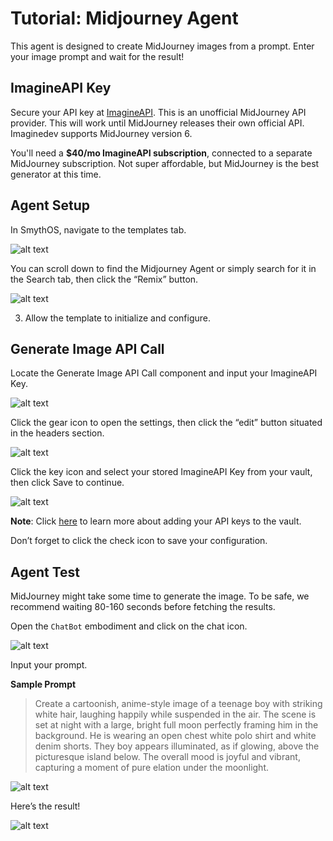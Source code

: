 # Tutorial: Midjourney Agent

This agent is designed to create MidJourney images from a prompt. Enter your image prompt and wait for the result!

<YouTube videoId="uDja74GKMlc" title="SmythOS - Midjourney Agent" />

## ImagineAPI Key

Secure your API key at [ImagineAPI](https://www.imagineapi.dev). This is an unofficial MidJourney API provider. This will work until MidJourney releases their own official API. Imaginedev supports MidJourney version 6.

You'll need a **$40/mo ImagineAPI subscription**, connected to a separate MidJourney subscription. Not super affordable, but MidJourney is the best generator at this time.


## Agent Setup

In SmythOS, navigate to the templates tab.

<Image src="/img/midjourney/Image 1.png" alt="alt text" />

You can scroll down to find the Midjourney Agent or simply search for it in the Search tab, then click the “Remix” button.

<Image src="/img/midjourney/Image 2.png" alt="alt text" />

3. Allow the template to initialize and configure.

## Generate Image API Call

Locate the Generate Image API Call component and input your ImagineAPI Key.

<Image src="/img/midjourney/Image 3.png" alt="alt text" />

Click the gear icon to open the settings, then click the “edit” button situated in the headers section.

<Image src="/img/midjourney/Image 4.png" alt="alt text" />

Click the key icon and select your stored ImagineAPI Key from your vault, then click Save to continue.

<Image src="/img/midjourney/Image 5.png" alt="alt text" />

**Note**: Click [here](https://app.smythos.com/doc/#/vault/keysManagement) to learn more about adding your API keys to the vault.

Don’t forget to click the check icon to save your configuration.


## Agent Test

MidJourney might take some time to generate the image. To be safe, we recommend waiting 80-160 seconds before fetching the results.

Open the `ChatBot` embodiment and click on the chat icon.

<Image src="/img/midjourney/Image 6.png" alt="alt text" />

Input your prompt.

**Sample Prompt**
   >Create a cartoonish, anime-style image of a teenage boy with striking white hair, laughing happily while suspended in the air. The scene is set at night with a large, bright full moon perfectly framing him in the background. He is wearing an open chest white polo shirt and white denim shorts. They boy appears illuminated, as if glowing, above the picturesque island below. The overall mood is joyful and vibrant, capturing a moment of pure elation under the moonlight.


<Image src="/img/midjourney/Image 7.png" alt="alt text" />

Here’s the result! 

<Image src="/img/midjourney/Image 8.png" alt="alt text" />






